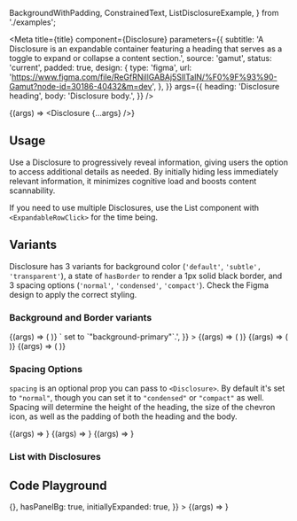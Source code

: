 
  BackgroundWithPadding,
  ConstrainedText,
  ListDisclosureExample,
} from './examples';

<Meta
  title={title}
  component={Disclosure}
  parameters={{
    subtitle:
      'A Disclosure is an expandable container featuring a heading that serves as a toggle to expand or collapse a content section.',
    source: 'gamut',
    status: 'current',
    padded: true,
    design: {
      type: 'figma',
      url:
        'https://www.figma.com/file/ReGfRNillGABAj5SlITalN/%F0%9F%93%90-Gamut?node-id=30186-40432&m=dev',
    },
  }}
  args={{
    heading: 'Disclosure heading',
    body: 'Disclosure body.',
  }}
/>

<Story name="Disclosure">{(args) => <Disclosure {...args} />}</Story>

## Usage

Use a Disclosure to progressively reveal information, giving users the option to access additional details as needed. By initially hiding less immediately relevant information, it minimizes cognitive load and boosts content scannability.

If you need to use multiple Disclosures, use the List component with `<ExpandableRowClick>` for the time being.

## Variants

Disclosure has 3 variants for background color (`'default'`, `'subtle', 'transparent'`), a state of `hasBorder` to render a 1px solid black border, and 3 spacing options (`'normal'`, `'condensed'`, `'compact'`). Check the Figma design to apply the correct styling.

### Background and Border variants

<Canvas>
  <Story
    name="default"
    args={{
      heading: 'default',
      body: 'Uses `background`',
    }}
  >
    {(args) => (
      <BackgroundWithPadding bg="background-primary" hasBorder>
        <Disclosure {...args} />
      </BackgroundWithPadding>
    )}
  </Story>
</Canvas>

<Canvas>
  <Story
    name="subtleBgBordered"
    args={{
      variant: 'subtle',
      heading: 'subtle',
      body:
        'Uses `background-selected`. For this example there is a `<Background>` set to `"background-primary"`.',
    }}
  >
    {(args) => (
      <BackgroundWithPadding bg="background-primary">
        <Disclosure {...args} />
      </BackgroundWithPadding>
    )}
  </Story>
</Canvas>

<Canvas>
  <Story
    name="transparent"
    args={{
      variant: 'transparent',
      heading: 'transparent',
      body:
        'Notice the border and it uses `background-current` to inherit the existing background color.',
    }}
  >
    {(args) => (
      <BackgroundWithPadding bg="background-primary">
        <Disclosure {...args} />
      </BackgroundWithPadding>
    )}
  </Story>
</Canvas>

<Canvas>
  <Story
    name="hasBorder"
    args={{
      heading: 'hasBorder (set to false)',
      body: 'This is a `default` variant without a border',
      hasBorder: false,
    }}
  >
    {(args) => (
      <BackgroundWithPadding bg="background-primary" hasBorder>
        <Disclosure {...args} />
      </BackgroundWithPadding>
    )}
  </Story>
</Canvas>


### Spacing Options

`spacing` is an optional prop you can pass to `<Disclosure>`. By default it's set to `"normal"`, though you can set it to `"condensed"` or `"compact"` as well. Spacing will determine the height of the heading, the size of the chevron icon, as well as the padding of both the heading and the body.

<Canvas>
  <Story
    name="Normal spacing"
    args={{
      heading: 'Normal spacing',
      body:
        'Lorem ipsum dolor sit amet consectetur. Ut consectetur adipiscing a donec sed volutpat. Tempor risus rhoncus quisque vel sit mattis. Accumsan vel posuere tortor sit mattis augue congue sit.',
    }}
  >
    {(args) => <Disclosure {...args} />}
  </Story>
</Canvas>

<Canvas>
  <Story
    name="Condensed spacing"
    args={{
      heading: 'Condensed spacing',
      body:
        'Lorem ipsum dolor sit amet consectetur. Ut consectetur adipiscing a donec sed volutpat. Tempor risus rhoncus quisque vel sit mattis. Accumsan vel posuere tortor sit mattis augue congue sit.',
      spacing: 'condensed',
    }}
  >
    {(args) => <Disclosure {...args} />}
  </Story>
</Canvas>

<Canvas>
  <Story
    name="Compact spacing"
    args={{
      heading: 'Compact spacing',
      body:
        'Lorem ipsum dolor sit amet consectetur. Ut consectetur adipiscing a donec sed volutpat. Tempor risus rhoncus quisque vel sit mattis. Accumsan vel posuere tortor sit mattis augue congue sit.',
      spacing: 'compact',
    }}
  >
    {(args) => <Disclosure {...args} />}
  </Story>
</Canvas>

### List with Disclosures

<Canvas>
  <Story name="List example">
    <ListDisclosureExample />
  </Story>
</Canvas>

## Code Playground

<Canvas>
  <Story
    name="Disclosure Playground"
    args={{
      heading: "All the fixin's",
      body: ConstrainedText,
      overline: 'overline is text-secondary and fontFamily: accent',
      subheading: 'subheading is text-secondary',
      ctaText: 'Optional button - must include a callback!',
      ctaCallback: () => {},
      hasPanelBg: true,
      initiallyExpanded: true,
    }}
  >
    {(args) => <Disclosure {...args} />}
  </Story>
</Canvas>

<PropsTable story="Disclosure Playground" />
